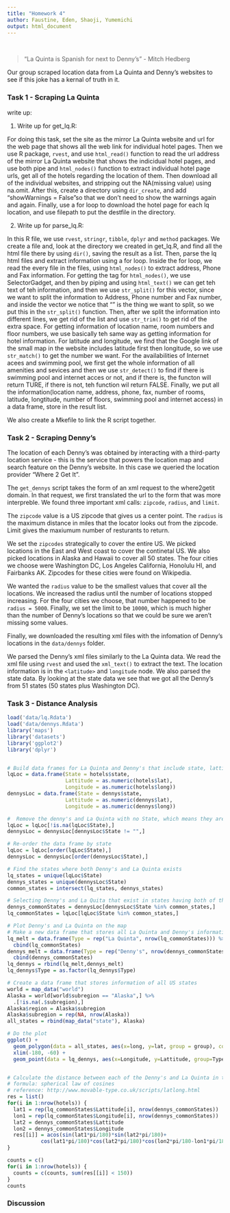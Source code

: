 ```yaml
---
title: "Homework 4"
author: Faustine, Eden, Shaoji, Yumemichi
output: html_document
---
```

<br>

> "La Quinta is Spanish for next to Denny’s" - Mitch Hedberg

Our group scraped location data from La Quinta and Denny's websites to see if this joke has a kernal of truth in it. 

### Task 1 - Scraping La Quinta
write up:

1. Write up for get_lq.R:

For doing this task, set the site as the mirror La Quinta website and url for the web page that shows all the web link for individual hotel pages. 
Then we use R package, `rvest`, and use `html_read()` function to read the url address of the mirror La Quinta website that shows the indicidual hotel pages, and use both pipe and `html_nodes()` function to extract individual hotel page urls,  get all of the hotels regarding the location of them. Then download all of the individual websites, and stripping out the NA(missing value) using na.omit. After this, create a directory using `dir_create`, and add "showWarnings = False "so that we don't need to show the warnings again and again. Finally, use a for loop to download the hotel page for each lq location, and use filepath to put the destfile in the directory.

2. Write up for parse_lq.R:

In this R file, we use `rvest`, `stringr`, `tibble`, `dplyr` and `method` packages. 
We create a file and, look at the directory we created in get_lq.R, and find all the html file there by using `dir()`, saving the result as a list.
Then, parse the lq html files and extract information using a for loop. Inside the for loop, we read the every file in the files, using `html_nodes()` to extract address, Phone and Fax information. For getting the tag for `html_nodes()`, we use SelectorGadget, and then by piping and using `html_text()` we can get teh text of teh information, and then we use `str_split()` for this vector, since we want to split the information to Address, Phone number and Fax number, and inside the vector we notice that "\n" is the thing we want to split, so we put this in the `str_split()` function. Then, after we split the information into different lines, we get rid of the list and use `str_trim()` to get rid of the extra space. For getting information of location name, room numbers and floor numbers, we use basically teh same way as getting information for hotel information. For latitude and longitude, we find that the Google link of the small map in the website includes latitude first then longitude, so we use `str_match()` to get the number we want. For the availabilities of Internet acees and swimming pool, we first get the whole information of all amenities and sevices and then we use `str_detect() ` to find if there is swimming pool and internet acces or not, and if there is, the functon will return TURE, if there is not, teh function wil return FALSE. Finally, we put all the information(location name, address, phone, fax, number of rooms, latitude, longtitude, number of floors, swimming pool and internet access) in a data frame, store in the result list.
 
We also create a Mkefile to link the R script together.

### Task 2 - Scraping Denny's

The location of each Denny's was obtained by interacting with a third-party location service - this is the service that powers the location map and search feature on the Denny's website. In this case we queried the location provider "Where 2 Get It".

The `get_dennys` script takes the form of an xml request to the where2getit domain. In that request, we first translated the url to the form that was more interpreble. We found three important xml calls: `zipcode`, `radius`, and `limit`. 

The `zipcode` value is a US zipcode that gives us a center point. The `radius` is the maximum distance in miles that the locator looks out from the zipcode. Limit gives the maxiumum number of resturants to return. 

We set the `zipcodes` strategically to cover the entire US. We picked locations in the East and West coast to cover the continetal US. We also picked locations in Alaska and Hawaii to cover all 50 states. The four cities we choose were Washington DC, Los Angeles California, Honolulu HI, and Fairbanks AK. Zipcodes for these cities were found on Wikipedia. 

We wanted the `radius` value to be the smallest values that cover all the locations. We increased the radius until the number of locations stopped increasing. For the four cities we choose, that number happened to be `radius = 5000`. Finally, we set the limit to be `10000`, which is much higher than the number of Denny's locations so that we could be sure we aren't missing some values. 

Finally, we downloaded the resulting xml files with the infomation of Denny's locations in the `data/dennys` folder.

We parsed the Denny's xml files similarly to the La Quinta data. We read the xml file using `rvest` and used the `xml_text()` to extract the text. The location information is in the `<latitude>` and `longitude` node. We also parsed the state data. By looking at the state data we see that we got all the Denny's from 51 states (50 states plus Washington DC).


### Task 3 - Distance Analysis

```r
load('data/lq.Rdata')
load('data/dennys.Rdata')
library('maps')
library('datasets')
library('ggplot2')
library('dplyr')


# Build data frames for La Quinta and Denny's that include state, lattitude and longitude
lqLoc = data.frame(State = hotels$state, 
                   Lattitude = as.numeric(hotels$lat), 
                   Longitude = as.numeric(hotels$long))
dennysLoc = data.frame(State = dennys$state, 
                   Lattitude = as.numeric(dennys$lat), 
                   Longitude = as.numeric(dennys$long))

#  Remove the denny's and La Quinta with no State, which means they are outside of US
lqLoc = lqLoc[!is.na(lqLoc$State),]
dennysLoc = dennysLoc[dennysLoc$State != "",]

# Re-order the data frame by state
lqLoc = lqLoc[order(lqLoc$State),]
dennysLoc = dennysLoc[order(dennysLoc$State),]

# Find the states where both Denny's and La Quinta exists
lq_states = unique(lqLoc$State)
dennys_states = unique(dennysLoc$State)
common_states = intersect(lq_states, dennys_states)

# Selecting Denny's and La Quita that exist in states having both of them
dennys_commonStates = dennysLoc[dennysLoc$State %in% common_states,]
lq_commonStates = lqLoc[lqLoc$State %in% common_states,]

# Plot Denny's and La Quinta on the map
# Make a new data frame that stores all La Quinta and Denny's information for ggplot
lq_melt = data.frame(Type = rep("La Quinta", nrow(lq_commonStates))) %>%
  cbind(lq_commonStates)
dennys_melt = data.frame(Type = rep("Denny's", nrow(dennys_commonStates))) %>%
  cbind(dennys_commonStates)
lq_dennys = rbind(lq_melt,dennys_melt)
lq_dennys$Type = as.factor(lq_dennys$Type)

# Create a data frame that stores information of all US states
world = map_data("world")
Alaska = world[world$subregion == "Alaska",] %>%
  .[!is.na(.$subregion),]
Alaska$region = Alaska$subregion
Alaska$subregion = rep(NA, nrow(Alaska))
all_states = rbind(map_data("state"), Alaska)

# Do the plot
ggplot() + 
  geom_polygon(data = all_states, aes(x=long, y=lat, group = group), colour="white", fill="blue") +
  xlim(-180, -60) + 
  geom_point(data = lq_dennys, aes(x=Longitude, y=Lattitude, group=Type, color=Type), cex = 0.6)


# Calculate the distance between each of the Denny's and La Quinta in the common_states
# formula: spherical law of cosines
# reference: http://www.movable-type.co.uk/scripts/latlong.html
res = list()
for(i in 1:nrow(hotels)) {
  lat1 = rep(lq_commonStates$Lattitude[i], nrow(dennys_commonStates))
  lon1 = rep(lq_commonStates$Longitude[i], nrow(dennys_commonStates))
  lat2 = dennys_commonStates$Lattitude
  lon2 = dennys_commonStates$Longitude
  res[[i]] = acos(sin(lat1*pi/180)*sin(lat2*pi/180)+
           cos(lat1*pi/180)*cos(lat2*pi/180)*cos(lon2*pi/180-lon1*pi/180)) * 6371000
}

counts = c()
for(i in 1:nrow(hotels)) {
  counts = c(counts, sum(res[[i]] < 150))
}
counts
```

### Discussion 


